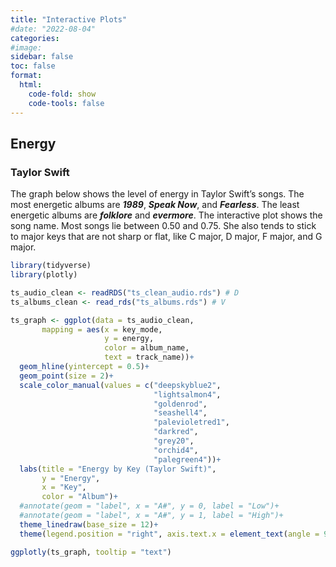 ```yaml
---
title: "Interactive Plots"
#date: "2022-08-04"
categories:
#image:  
sidebar: false
toc: false
format:
  html:
    code-fold: show
    code-tools: false
---
```


## Energy
### Taylor Swift
 
The graph below shows the level of energy in Taylor Swift's songs. The most energetic albums are ***1989***, ***Speak Now***, and ***Fearless***. The least energetic albums are ***folklore*** and ***evermore***. The interactive plot shows the song name. Most songs lie between 0.50 and 0.75. She also tends to stick to major keys that are not sharp or flat, like C major, D major, F major, and G major.

```r
library(tidyverse)
library(plotly)

ts_audio_clean <- readRDS("ts_clean_audio.rds") # D
ts_albums_clean <- read_rds("ts_albums.rds") # V

ts_graph <- ggplot(data = ts_audio_clean,
       mapping = aes(x = key_mode,
                     y = energy,
                     color = album_name, 
                     text = track_name))+ 
  geom_hline(yintercept = 0.5)+
  geom_point(size = 2)+ 
  scale_color_manual(values = c("deepskyblue2",
                                "lightsalmon4",
                                "goldenrod",
                                "seashell4",
                                "palevioletred1",
                                "darkred",
                                "grey20",
                                "orchid4",
                                "palegreen4"))+ 
  labs(title = "Energy by Key (Taylor Swift)",
       y = "Energy",
       x = "Key", 
       color = "Album")+ 
  #annotate(geom = "label", x = "A#", y = 0, label = "Low")+ 
  #annotate(geom = "label", x = "A#", y = 1, label = "High")+ 
  theme_linedraw(base_size = 12)+ 
  theme(legend.position = "right", axis.text.x = element_text(angle = 90))

ggplotly(ts_graph, tooltip = "text")
```

